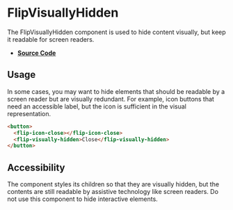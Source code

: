
<Meta title="Components/FlipVisuallyHidden" />

# FlipVisuallyHidden

The FlipVisuallyHidden component is used to hide content visually, but keep it
readable for screen readers.

- **[Source Code](https://github.com/flip-corp/swirl/tree/main/packages/swirl-components/src/components/flip-visually-hidden)**

## Usage

<Canvas withSource="open">
  <Story id="components-flipvisuallyhidden--flip-visually-hidden" />
</Canvas>

In some cases, you may want to hide elements that should be readable by a screen
reader but are visually redundant. For example, icon buttons that need an
accessible label, but the icon is sufficient in the visual representation.

```html
<button>
  <flip-icon-close></flip-icon-close>
  <flip-visually-hidden>Close</flip-visually-hidden>
</button>
```

## Accessibility

The component styles its children so that they are visually hidden, but the
contents are still readable by assistive technology like screen readers. Do not
use this component to hide interactive elements.
